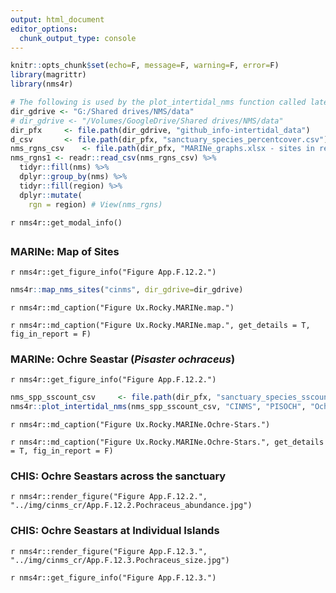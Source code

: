 ```yaml
---
output: html_document
editor_options: 
  chunk_output_type: console
---
```


```r
knitr::opts_chunk$set(echo=F, message=F, warning=F, error=F)
library(magrittr)
library(nms4r)

# The following is used by the plot_intertidal_nms function called later
dir_gdrive <- "G:/Shared drives/NMS/data"
# dir_gdrive <- "/Volumes/GoogleDrive/Shared drives/NMS/data"
dir_pfx     <- file.path(dir_gdrive, "github_info-intertidal_data")
d_csv       <- file.path(dir_pfx, "sanctuary_species_percentcover.csv")
nms_rgns_csv    <- file.path(dir_pfx, "MARINe_graphs.xlsx - sites in regions.csv")
nms_rgns1 <- readr::read_csv(nms_rgns_csv) %>% 
  tidyr::fill(nms) %>% 
  dplyr::group_by(nms) %>% 
  tidyr::fill(region) %>% 
  dplyr::mutate(
    rgn = region) # View(nms_rgns)
```

`r nms4r::get_modal_info()`

##  {.tabset} 

### MARINe: Map of Sites

`r nms4r::get_figure_info("Figure App.F.12.2.")`

```r
nms4r::map_nms_sites("cinms", dir_gdrive=dir_gdrive)
```

`r nms4r::md_caption("Figure Ux.Rocky.MARINe.map.")`

`r nms4r::md_caption("Figure Ux.Rocky.MARINe.map.", get_details = T, fig_in_report = F)`

### MARINe: Ochre Seastar (_Pisaster ochraceus_) {.active}

`r nms4r::get_figure_info("Figure App.F.12.2.")`

```r
nms_spp_sscount_csv     <- file.path(dir_pfx, "sanctuary_species_sscount.csv")
nms4r::plot_intertidal_nms(nms_spp_sscount_csv, "CINMS", "PISOCH", "Ochre Seastar", nms_rgns1, fld_val = "count", label_y = "Count (annual avg)")
```

`r nms4r::md_caption("Figure Ux.Rocky.MARINe.Ochre-Stars.")`

`r nms4r::md_caption("Figure Ux.Rocky.MARINe.Ochre-Stars.", get_details = T, fig_in_report = F)`

### CHIS: Ochre Seastars across the sanctuary

`r nms4r::render_figure("Figure App.F.12.2.", "../img/cinms_cr/App.F.12.2.Pochraceus_abundance.jpg")`

### CHIS: Ochre Seastars at Individual Islands

`r nms4r::render_figure("Figure App.F.12.3.", "../img/cinms_cr/App.F.12.3.Pochraceus_size.jpg")`

`r nms4r::get_figure_info("Figure App.F.12.3.")`